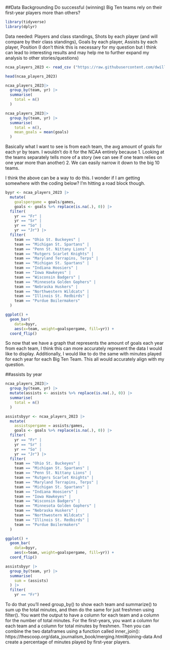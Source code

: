 ##Data Backgrounding 
Do successful (winning) Big Ten teams rely on their first-year players more than others? 

```r
library(tidyverse)
library(dplyr)
```

Data needed: Players and class standings, Shots by each player (and will compare by their class standings), Goals by each player, Assists by each player, Position (I don't think this is necessary for my question but I think can lead to interesting results and may help me to further expand my analysis to other stories/questions)

```r
ncaa_players_2023 <- read_csv ("https://raw.githubusercontent.com/dwillis/NCAAWomensSoccerData/main/data/ncaa_womens_soccer_playerstats_2023.csv")
```


```r
head(ncaa_players_2023)
```
```r
ncaa_players_2023|>
  group_by(team, yr) |>
  summarise(
    total = n()
  ) 
```

```r
ncaa_players_2023|>
  group_by(team, yr) |>
  summarise(
    total = n(),
    mean_goals = mean(goals)
  ) 
```

Basically what I want to see is from each team, the avg amount of goals for each yr by team. I wouldn't do it for the NCAA entirely because 1. Looking at the teams separately tells more of a story (we can see if one team relies on one year more than another) 2. We can easily narrow it down to the big 10 teams. 

I think the above can be a way to do this. I wonder if I am getting somewhere with the coding below? I'm hitting a road block though.


```r
byyr <- ncaa_players_2023 |>
  mutate(
    goalspergame = goals/games, 
    goals <- goals %>% replace(is.na(.), 0)) |>
  filter(
    yr == "Fr" |
    yr == "Sr" |
    yr == "So" | 
    yr == "Jr") |>
  filter(
    team == "Ohio St. Buckeyes" |
    team == "Michigan St. Spartans" |
    team == "Penn St. Nittany Lions" |
    team == "Rutgers Scarlet Knights" |
    team == "Maryland Terrapins, Terps" |
    team == "Michigan St. Spartans" |
    team == "Indiana Hoosiers" |
    team == "Iowa Hawkeyes" |
    team == "Wisconsin Badgers" |
    team == "Minnesota Golden Gophers" |
    team == "Nebraska Huskers" |
    team == "Northwestern Wildcats" |
    team == "Illinois St. Redbirds" |
    team == "Purdue Boilermakers"
  )
```

```r
ggplot() + 
  geom_bar(
    data=byyr, 
    aes(x=team, weight=goalspergame, fill=yr)) + 
  coord_flip()
```

So now that we have a graph that represents the amount of goals each year from each team, I think this can more accurately represent the data I would like to display. Additionally, I would like to do the same with minutes played for each year for each Big Ten Team. This all would accurately align with my question. 


##assists by year
```r
ncaa_players_2023|>
  group_by(team, yr) |>
  mutate(assists <- assists %>% replace(is.na(.), 0)) |>
  summarise(
    total = n()
  ) 
```


```r
assistsbyyr <- ncaa_players_2023 |>
  mutate(
    assistspergame = assists/games, 
    goals <- goals %>% replace(is.na(.), 0)) |>
  filter(
    yr == "Fr" |
    yr == "Sr" |
    yr == "So" | 
    yr == "Jr") |>
  filter(
    team == "Ohio St. Buckeyes" |
    team == "Michigan St. Spartans" |
    team == "Penn St. Nittany Lions" |
    team == "Rutgers Scarlet Knights" |
    team == "Maryland Terrapins, Terps" |
    team == "Michigan St. Spartans" |
    team == "Indiana Hoosiers" |
    team == "Iowa Hawkeyes" |
    team == "Wisconsin Badgers" |
    team == "Minnesota Golden Gophers" |
    team == "Nebraska Huskers" |
    team == "Northwestern Wildcats" |
    team == "Illinois St. Redbirds" |
    team == "Purdue Boilermakers"
  )
```

```r
ggplot() + 
  geom_bar(
    data=byyr, 
    aes(x=team, weight=goalspergame, fill=yr)) + 
  coord_flip()
```
```r
assistsbyyr |>
  group_by(team, yr) |>
  summarise(
    sum = (assists)
  ) |>
  filter(
    yr == "Fr")
```

To do that you'll need group_by() to show each team and summarize() to sum up the total minutes, and then do the same for just freshmen using filter(). You want the output to have a column for each team and a column for the number of total minutes. For the first-years, you want a column for each team and a column for total minutes by freshmen. Then you can combine the two dataframes using a function called inner_join(): https://thescoop.org/data_journalism_book/merging.html#joining-data And create a percentage of minutes played by first-year players. 